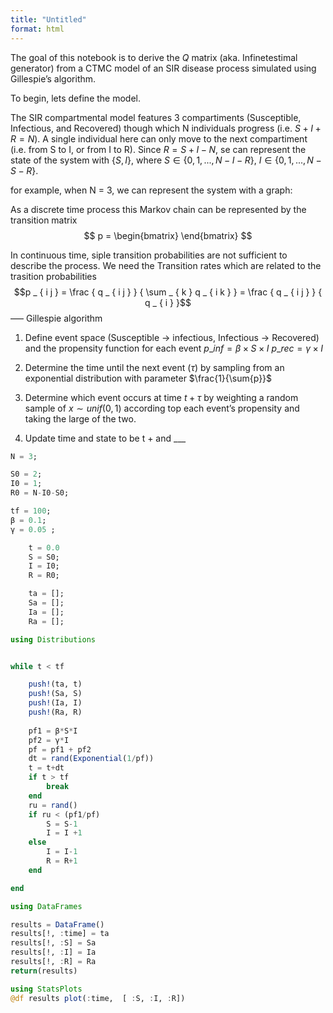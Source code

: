 ```yaml
---
title: "Untitled"
format: html
---
```


The goal of this notebook is to derive the $Q$ matrix (aka. Infinetestimal generator) from a CTMC model of an SIR disease process simulated using Gillespie's algorithm.

To begin, lets define the model.

The SIR compartmental model features 3 compartiments (Susceptible, Infectious, and Recovered) though which N individuals progress (i.e. $S + I + R = N$).  A single individual here can only move to the next compartiment (i.e. from S to I, or from I to R). Since $R = S+I -N$, se can represent the state of the system with $\{S, I\}$, where $S \in \{0,1, ... , N-I-R\}$, $I \in \{0,1, ... , N-S-R\}$.

for example, when N = 3, we can represent the system with a graph:

As a discrete time process this Markov chain can be represented by the transition matrix 
$$
p = \begin{bmatrix}
\end{bmatrix}
$$


In continuous time, siple transition probabilities are not sufficient to describe the process. We need the Transition rates which are related to the trasition probabilities
$$p _ { i j } = \frac { q _ { i j } } { \sum _ { k } q _ { i k } } = \frac { q _ { i j } } { q _ { i } }$$
-----
Gillespie algorithm

1. Define event space (Susceptible -> infectious, Infectious -> Recovered) and the propensity function for each event 
    $p\_{inf} = \beta \times S \times I$
    $p\_{rec} = \gamma \times I$

2. Determine the time until the next event ($\tau$) by sampling from an exponential distribution with parameter $\frac{1}{\sum{p}}$

3. Determine which event occurs at time $t + \tau$ by weighting a random sample of $x\sim unif(0,1)$ according top each event's propensity and taking the large of the two. 

4. Update time and state to be t + \tau and ___ 

```julia
N = 3;

S0 = 2;
I0 = 1;
R0 = N-I0-S0;

tf = 100;
β = 0.1;
γ = 0.05 ;
```
```julia
    t = 0.0
    S = S0;
    I = I0;
    R = R0;

    ta = [];
    Sa = [];
    Ia = [];
    Ra = [];
```

```julia
using Distributions


while t < tf

    push!(ta, t)
    push!(Sa, S)
    push!(Ia, I)
    push!(Ra, R)
    
    pf1 = β*S*I
    pf2 = γ*I
    pf = pf1 + pf2
    dt = rand(Exponential(1/pf))
    t = t+dt
    if t > tf
        break
    end
    ru = rand()
    if ru < (pf1/pf)
        S = S-1
        I = I +1
    else    
        I = I-1
        R = R+1
    end

end
```

```julia
using DataFrames

results = DataFrame()
results[!, :time] = ta
results[!, :S] = Sa
results[!, :I] = Ia
results[!, :R] = Ra
return(results)
```


```julia
using StatsPlots
@df results plot(:time,  [ :S, :I, :R])
```



